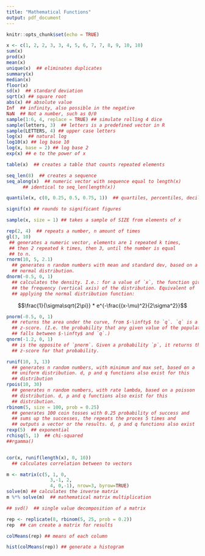 ```yaml
---
title: "Mathematical Functions"
output: pdf_document
---
```


```r
knitr::opts_chunk$set(echo = TRUE)
```

```r
x <- c(1, 2, 2, 3, 3, 4, 5, 6, 7, 7, 8, 9, 10, 10)
sum(x)
prod(x)
mean(x)
unique(x)  ## eliminates duplicates
summary(x)
median(x)
floor(x)
sd(x)  ## standard deviation
sqrt(x) ## square root
abs(x) ## absolute value
Inf  ## infinity, also possible in the negative
NaN  ## Not a number, such as 0/0
sample(1:6, 4, replace = TRUE) ## simulate rolling 4 dice
sample(letters, 3)  ## letters is a predefined vector in R
sample(LETTERS, 4) ## upper case letters
log(x)  ## natural log
log10(x) ## log base 10
log(x, base = 2) ## log base 2
exp(x) ## e to the power of x

table(x)  ## creates a table that counts repeated elements

seq_len(8)  ## creates a sequence
seq_along(x)  ## numeric vector with sequence equal to length(x)
      ## identical to seq_len(length(x))

quantile(x, c(0, 0.25, 0.5, 0.75, 1))  ## quartiles, percentiles, deciles...

signif(x) ## rounds to significant figures

sample(x, size = 1) ## takes a sample of SIZE from elements of x

rep(2, 4)  ## repeats a number, n amount of times
gl(3, 10) 
 ## generates a numeric vector, elements are 1 repeated k times,
 ## then 2 repeated k times, then 3, until the number is equal 
 ## to n. 
rnorm(10, 5, 2.1)  
  ## generates n random numbers with mean and standard dev, based on a 
  ## normal distribution.
dnorm(-0.5, 0, 1) 
  ## calculates the density. I.e.: for a value of `x`, the function gives 
  ## the frequency (vertical axis) of the distribution. Equivalent of 
  ## applying the normal distribution function:
```
$$\frac{1}{\sigma\sqrt{2\pi}} * e^{-\frac{(x-\mu)^2}{2\sigma^2}}$$ 
```r
pnorm(-0.5, 0, 1)
  ## returns the area under the curve, from $-\infty$ to `q`. `q` is a 
  ## z-score. (I.e. the probability that any given value of the population 
  ## falls between $-\infty$ and `q`.)
qnorm(-1.2, 0, 1) 
  ## is the opposite of `pnorm`. Given a probability `p`, it returns the 
  ## z-score for that probability. 

runif(10, 3, 13) 
  ## generates n random numbers, with minimum and max set, based on a
  ## uniform distribution. d, p and q functions also exist for this 
  ## distribution
rpois(10, 30)
  ## generates n random numbers, with rate lambda, based on a poisson
  ## distribution. d, p and q functions also exist for this
  ## distribution.
rbinom(5, size = 100, prob = 0.25)
  ## generates 100 coin tosses with 0.25 probability of success and 
  ## sums up the successes, the repeats the proces 5 times and 
  ## outputs a vector or the results. d, p and q functions also exist
rexp(5)  ## exponential
rchisq(5, 1)  ## chi-squared
##rgamma()


cor(x, runif(length(x), 0, 10))  
  ## calculates correlation between to vectors 

m <- matrix(c(5, 1, 0,
                3,-1, 2,
                4, 0,-1), nrow=3, byrow=TRUE)
solve(m) ## calculates the inverse matrix
m %*% solve(m)  ## mathematical matrix multiplication

## svd()  ## single value decomposition of a matrix
```


```r
rep <- replicate(8, rbinom(5, 25, prob = 0.2))
rep  ## can create a matrix for results

colMeans(rep) ## means of each column

hist(colMeans(rep)) ## generate a histogram
```  